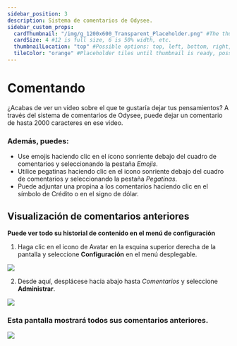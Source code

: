```yaml
---
sidebar_position: 3
description: Sistema de comentarios de Odysee.
sidebar_custom_props:
  cardThumbnail: "/img/g_1200x600_Transparent_Placeholder.png" #The thumbnail on the category card.
  cardSize: 4 #12 is full size, 6 is 50% width, etc.
  thumbnailLocation: "top" #Possible options: top, left, bottom, right, none
  tileColor: "orange" #Placeholder tiles until thumbnail is ready, possible options: blue, cream, darkpurple, lightpurple, mauve, orange, pink, none
---
```


# Comentando

¿Acabas de ver un video sobre el que te gustaría dejar tus pensamientos? A través del sistema de comentarios de Odysee, puede dejar un comentario de hasta 2000 caracteres en ese video.

### Además, puedes:

- Use emojis haciendo clic en el ícono sonriente debajo del cuadro de comentarios y seleccionando la pestaña *Emojis*.
- Utilice pegatinas haciendo clic en el icono sonriente debajo del cuadro de comentarios y seleccionando la pestaña *Pegatinas*.
- Puede adjuntar una propina a los comentarios haciendo clic en el símbolo de Crédito o en el signo de dólar.

## Visualización de comentarios anteriores

**Puede ver todo su historial de contenido en el menú de configuración**

1. Haga clic en el icono de Avatar en la esquina superior derecha de la pantalla y seleccione **Configuración** en el menú desplegable.

![](/img/en/category-basics27.png)

2. Desde aquí, desplácese hacia abajo hasta *Comentarios* y seleccione **Administrar**.

![](/img/en/category-interaction5.png)

### Esta pantalla mostrará todos sus comentarios anteriores.

![](/img/en/category-interaction6.png)